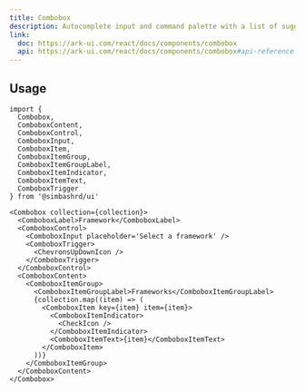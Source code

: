 ```yaml
---
title: Combobox
description: Autocomplete input and command palette with a list of suggestions.
link:
  doc: https://ark-ui.com/react/docs/components/combobox
  api: https://ark-ui.com/react/docs/components/combobox#api-reference
---
```


<ComponentPreview name='combobox/combobox' />

## Usage

```tsx
import {
  Combobox,
  ComboboxContent,
  ComboboxControl,
  ComboboxInput,
  ComboboxItem,
  ComboboxItemGroup,
  ComboboxItemGroupLabel,
  ComboboxItemIndicator,
  ComboboxItemText,
  ComboboxTrigger
} from '@simbashrd/ui'
```

```tsx
<Combobox collection={collection}>
  <ComboboxLabel>Framework</ComboboxLabel>
  <ComboboxControl>
    <ComboboxInput placeholder='Select a framework' />
    <ComboboxTrigger>
      <ChevronsUpDownIcon />
    </ComboboxTrigger>
  </ComboboxControl>
  <ComboboxContent>
    <ComboboxItemGroup>
      <ComboboxItemGroupLabel>Frameworks</ComboboxItemGroupLabel>
      {collection.map((item) => (
        <ComboboxItem key={item} item={item}>
          <ComboboxItemIndicator>
            <CheckIcon />
          </ComboboxItemIndicator>
          <ComboboxItemText>{item}</ComboboxItemText>
        </ComboboxItem>
      ))}
    </ComboboxItemGroup>
  </ComboboxContent>
</Combobox>
```
